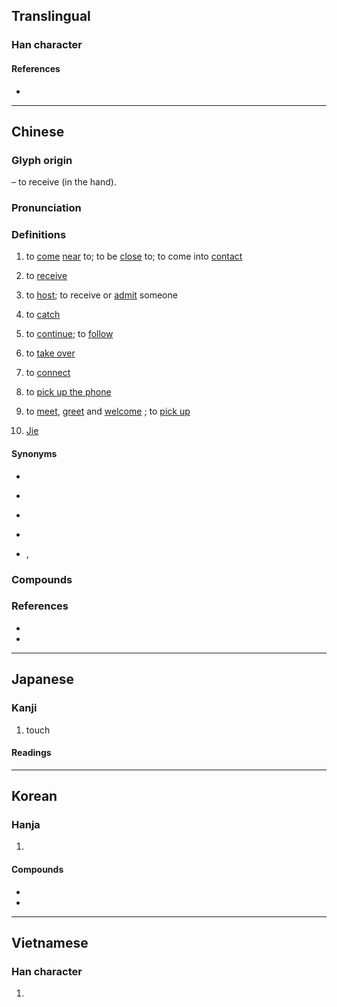 {{character info}}
==Translingual==
{{stroke order|strokes=11}}

===Han character===
{{Han char|rn=64|rad=手|as=08|sn=11|four=50044|canj=QYTV|ids=⿰扌妾}}

====References====
* {{Han ref|kx=0439.040|dkj=12280|dj=0789.040|hdz=31905.010|uh=63A5|ud=25509|bh=B1B5|bd=45493}}

----

==Chinese==
{{zh-forms}}

===Glyph origin===
{{Han etym}}
{{Han compound|手|alt1=扌|妾|c1=s|c2=p|ls=psc}} – to receive (in the hand).

===Pronunciation===
{{zh-pron
|m=jiē
|m-s=jie2
|c=zip3
|c-t=diap2,diap1
|c-t_note=diap1 - “to catch, to pick up (a person)”
|g=jiet6
|h=pfs=chiap;gd=jiab5
|j=jieh4
|mb=ciĕ
|md=ciék
|mn=ml,jj,tw:chih/ml,jj,tw:chiap
|mn_note=chih - vernacular; chiap - literary
|mn-t=zih4/ziab4
|mn-t_note=zih4 - vernacular; ziab4 - literary
|w=4jiq
|x=zie6
|mc=y
|oc=y
|ma=y
|cat=v,pn
}}

===Definitions===
{{zh-hanzi}}

# to [[come]] [[near]] to; to be [[close]] to; to come into [[contact]]
#: {{zh-x|接觸|to touch; to come into contact}}
# to [[receive]]
#: {{zh-x|接受|to accept; to receive}}
#: {{zh-x|交接|to transfer; to hand over}}
# to [[host]]; to receive or [[admit]] someone
#: {{zh-x|接待|to host (visitors)}}
# to [[catch]]
#: {{zh-x|接球|to catch a ball}}
# to [[continue]]; to [[follow]]
#: {{zh-x|接續|to continue; to relay}}
#: {{zh-x|接二連三|to follow one another}}
#: {{zh-x|再接再厲|to keep on}}
# to [[take over]]
#: {{zh-x|接管|to take over}}
# to [[connect]]
#: {{zh-x|接口|(computing) interface}}
#: {{zh-x|嫁接|to graft}}
# to [[pick up the phone]]
#: {{zh-x|無人 接聽|nobody's answering}}
# to [[meet]], [[greet]] and [[welcome]] {{gl|someone}}; to [[pick up]] {{gl|a person}}
#: {{zh-x|我 現在 在 開車 去 接 你。|I'm driving over to '''pick''' you '''up''' right now.}}
# {{surname|zh|dot=:}} [[Jie]]

====Synonyms====
* {{s|to come near to}}
{{zh-syn-saurus|臨近}}
* {{s|to connect}}
{{zh-syn-saurus|連接}}
* {{s|to continue}}
{{zh-syn-saurus|延續}}
* {{s|to pick up the phone}} {{q|Cantonese}} {{zh-l|聽}}
* {{s|to meet, greet and welcome}} {{zh-l|迎接}}, {{q|literary}} {{zh-l|迎迓}}

===Compounds===
{{zh-der|接班|接班人|接茬儿|接產|接觸|接觸眼鏡|接待|接到|接敵|接地|接點|接二連三|接防|接風|接羔|接骨|接骨木|接管|接軌|接合|接活|接火|接濟|接駕|接見|接界|接近|接境|接客|接口|接力|接力棒|接力賽跑|接連|接鄰|接龍|接納|接盤|接氣|接洽|接腔|接親|接球|接任|接衫|接墒|接生|接事|接收|接手|接受|接穗|接榫|接談|接替|接通|接頭|接頭兒|接吻|接物|接線|接線員|接續|接引|接應|接遇|接援|接站|接著/接着|接枝|接踵|接種|待人接物|後手不接|再接再厲|兩接|外接圓|剪接|割接法|交頭接耳|延接|固接|交口接耳|切接法|引接|傳宗接代|夜以接日|不接|密接|反接|嫁接|交接|大隊接力|劈接法|個人撥接|直接推理|應接如響|接木|接膝|接耳|直接貿易|指定轉接|接三|接合生殖|接觸力|直接證據|攙言接語|接侍|接物鏡|片接寸附|接舌子|款接|接招|接踵摩肩|焊接藝術|接碴兒|接絲鞭|水光接天|接靈|接灶|接位|接續香煙|接觸傳染|承接|推誠接物|接片|相接|接殺|短兵相接|撥接服務|直接政治|禮賢接士|接神|接淅而行|接輿歌鳳|接棒人|接替栽培|接骨匠|接踵而至|攙話接舌|直接徵稅|接連不斷|接腳|插接|直接選舉|移花接木|熔接|接財神|氣體熔接|接駁|接踵比肩|承顏接辭|攀高接貴|應接|接地線|焊接|短接|接目鏡|接吻病|焊接材料|直接肥料|直接稅|直接灸|直接民權|直接接觸|直接保護|直接了當|熔接法|直接|目不暇接|接下|接嘴|接紹香煙|接捻子|疊接|接交|接待員|接對|接踵而來|接線生|接生婆|接戰|攜手接武|接福|接路頭|接骨眼兒|接掌|接簇|撥接|接急|接壤|接縫|直接立法|接芽|接應不暇|接獲|添枝接葉|接棒|接關係|短兵接戰|接送|撥接費|直接廣播|應接不暇|接筍|接三換九|接袂成帷|接力賽|枝接|接聲兒|摩肩接踵|接耳交頭|接運|接辦|接輿|接貴攀高|間接經驗|連接詞|跳接|銲接|間接選舉|風馬不接|管接頭|連接器|聯接|鋁融接劑|鄰接|耳鬢交接|芽接法|緊接著/紧接着|連朝接夕|繃接|轉接|青黃不接|連接線|預防接種|舳艫啣接|間接|間接照明|迎接|間接灸|逢低承接|間接民權|緊接|連三接二|間接證據|連三接四|連接|間接貿易|間接稅|間接推論|間接成本|鉚接|自然接種|配接卡|間接推理|逆接|鍛接|踵接|肩摩踵接|銜接|間接正犯|接官|接格|接接:chih-chiap}}

===References===
* {{R:yue:Hanzi}}
* {{thcwd|7330}}

{{zh-cat|Beginning}}

----

==Japanese==

===Kanji===
{{ja-kanji|grade=5|rs=手08}}

# touch

====Readings====
{{ja-readings
|goon=しょう<せふ
|kanon=しょう<せふ
|kanyoon=せつ
|kun=つ-ぐ, まじ-わる<まじ-はる
}}

----

==Korean==

===Hanja===
{{ko-hanja|잇다|이을|접}}

# {{hanja form of|접|[[touch]]}}

====Compounds====
* {{ko-l|접속|[[connection]]; [[access]]|接續}}
* {{ko-l|근접|[[proximity]]|近接}}

----

==Vietnamese==

===Han character===
{{vi-readings|reading=tiếp|rs=手08}}

# {{rfdef|vi|sort=手08}}